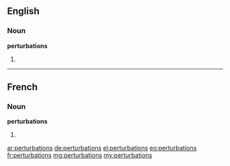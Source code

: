 ==English==

===Noun===
'''perturbations'''

# {{plural of|perturbation}}

----

==French==

===Noun===
'''perturbations''' {{f}}

# {{plural of|perturbation|lang=fr}}

[[ar:perturbations]]
[[de:perturbations]]
[[el:perturbations]]
[[eo:perturbations]]
[[fr:perturbations]]
[[mg:perturbations]]
[[my:perturbations]]